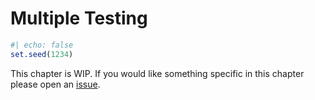 # Multiple Testing

```r
#| echo: false
set.seed(1234)
```

This chapter is WIP. If you would like something specific in this chapter please open an [issue](https://github.com/EmilHvitfeldt/ISLR-tidymodels-labs/issues).
